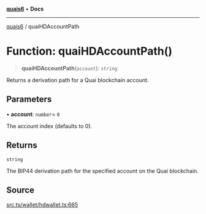 [**quais6**](../README.md) • **Docs**

***

[quais6](../globals.md) / quaiHDAccountPath

# Function: quaiHDAccountPath()

> **quaiHDAccountPath**(`account`): `string`

Returns a derivation path for a Quai blockchain account.

## Parameters

• **account**: `number`= `0`

The account index (defaults to 0).

## Returns

`string`

The BIP44 derivation path for the specified account on the Quai blockchain.

## Source

[src.ts/wallet/hdwallet.ts:665](https://github.com/dominant-strategies/quais-6.js/blob/aca1855329c3946c627ab7f16ac5304cea7d20c5/src.ts/wallet/hdwallet.ts#L665)

